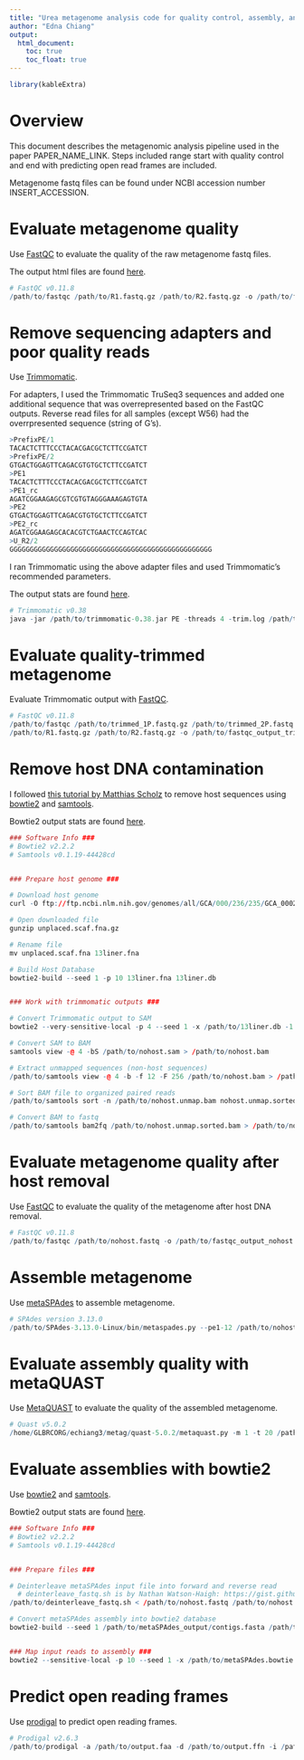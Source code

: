 ```yaml
---
title: "Urea metagenome analysis code for quality control, assembly, and predicting open reading frames"
author: "Edna Chiang"
output:
  html_document:
    toc: true
    toc_float: true
---
```


```r
library(kableExtra)
```

# Overview
  
This document describes the metagenomic analysis pipeline used in the paper PAPER_NAME_LINK. Steps included range start with quality control and end with predicting open read frames are included.
  
Metagenome fastq files can be found under NCBI accession number INSERT_ACCESSION.


# Evaluate metagenome quality
  
Use [FastQC](https://www.bioinformatics.babraham.ac.uk/projects/fastqc/) to evaluate the quality of the raw metagenome fastq files.
  
The output html files are found [here](https://github.com/ednachiang/Urea/blob/master/output_files/fastqc/raw_reads/).
```r
# FastQC v0.11.8
/path/to/fastqc /path/to/R1.fastq.gz /path/to/R2.fastq.gz -o /path/to/fastqc_output_raw
```
  
# Remove sequencing adapters and poor quality reads
  
Use [Trimmomatic](http://www.usadellab.org/cms/?page=trimmomatic).
  
For adapters, I used the Trimmomatic TruSeq3 sequences and added one additional sequence that was overrepresented based on the FastQC outputs. Reverse read files for all samples (except W56) had the overrpresented sequence (string of G's).
```r
>PrefixPE/1
TACACTCTTTCCCTACACGACGCTCTTCCGATCT
>PrefixPE/2
GTGACTGGAGTTCAGACGTGTGCTCTTCCGATCT
>PE1
TACACTCTTTCCCTACACGACGCTCTTCCGATCT
>PE1_rc
AGATCGGAAGAGCGTCGTGTAGGGAAAGAGTGTA
>PE2
GTGACTGGAGTTCAGACGTGTGCTCTTCCGATCT
>PE2_rc
AGATCGGAAGAGCACACGTCTGAACTCCAGTCAC
>U_R2/2
GGGGGGGGGGGGGGGGGGGGGGGGGGGGGGGGGGGGGGGGGGGGGGGGGG
```
  
I ran Trimmomatic using the above adapter files and used Trimmomatic's recommended parameters.
  
The output stats are found [here](https://github.com/ednachiang/Urea/blob/master/output_files/trimmomatic/trimmomatic.stats.txt).
```r
# Trimmomatic v0.38
java -jar /path/to/trimmomatic-0.38.jar PE -threads 4 -trim.log /path/to/trimmomatic.log.txt /path/to/R1.fastq.gz /path/to/R2/fastqc.gz -baseout /path/to/trimmomatic/output/trimmed.fastq.gz ILLUMINACLIP:/path/to/adapter.fa:2:30:10 LEADING:3 TRAILING:3 SLIDINGWINDOW:4:15 MINLEN:36
```

# Evaluate quality-trimmed metagenome
Evaluate Trimmomatic output with [FastQC](https://www.bioinformatics.babraham.ac.uk/projects/fastqc/).
  
```r
# FastQC v0.11.8
/path/to/fastqc /path/to/trimmed_1P.fastq.gz /path/to/trimmed_2P.fastq.gz /path/to/trimmed_1U.fastq.gz /path/to/trimmed_2U.fastq.gz -o /path/to/fastqc_output_trimmomatic
/path/to/R1.fastq.gz /path/to/R2.fastq.gz -o /path/to/fastqc_output_trimmomatic
```

# Remove host DNA contamination
  
I followed [this tutorial by Matthias Scholz](https://sites.google.com/site/wiki4metagenomics/tools/short-read/remove-host-sequences) to remove host sequences using [bowtie2](http://bowtie-bio.sourceforge.net/bowtie2/index.shtml) and [samtools](http://www.htslib.org/).
  
Bowtie2 output stats are found [here](https://github.com/ednachiang/Urea/blob/master/output_files/bowtie2/bowtie2.stats.nohost.txt).

```r
### Software Info ###
# Bowtie2 v2.2.2
# Samtools v0.1.19-44428cd


### Prepare host genome ###

# Download host genome
curl -O ftp://ftp.ncbi.nlm.nih.gov/genomes/all/GCA/000/236/235/GCA_000236235.1_SpeTri2.0/GCA_000236235.1_SpeTri2.0_assembly_structure/Primary_Assembly/unplaced_scaffolds/FASTA/unplaced.scaf.fna.gz

# Open downloaded file
gunzip unplaced.scaf.fna.gz

# Rename file
mv unplaced.scaf.fna 13liner.fna

# Build Host Database
bowtie2-build --seed 1 -p 10 13liner.fna 13liner.db


### Work with trimmomatic outputs ###

# Convert Trimmomatic output to SAM
bowtie2 --very-sensitive-local -p 4 --seed 1 -x /path/to/13liner.db -1 /path/to/trimmed_1P.fastq.gz -2 /path/to/trimmed_2P.fastq.gz -S /path/to/nohost.sam

# Convert SAM to BAM
samtools view -@ 4 -bS /path/to/nohost.sam > /path/to/nohost.bam

# Extract unmapped sequences (non-host sequences)
/path/to/samtools view -@ 4 -b -f 12 -F 256 /path/to/nohost.bam > /path/to/nohost.unmap.bam

# Sort BAM file to organized paired reads
/path/to/samtools sort -n /path/to/nohost.unmap.bam nohost.unmap.sorted.bam

# Convert BAM to fastq
/path/to/samtools bam2fq /path/to/nohost.unmap.sorted.bam > /path/to/nohost.fastq
```

# Evaluate metagenome quality after host removal
  
Use [FastQC](https://www.bioinformatics.babraham.ac.uk/projects/fastqc/) to evaluate the quality of the metagenome after host DNA removal.
```r
# FastQC v0.11.8
/path/to/fastqc /path/to/nohost.fastq -o /path/to/fastqc_output_nohost
```

# Assemble metagenome
  
Use [metaSPAdes](https://github.com/ablab/spades) to assemble metagenome.
  
```r
# SPAdes version 3.13.0
/path/to/SPAdes-3.13.0-Linux/bin/metaspades.py --pe1-12 /path/to/nohost.fastq -k 55,75,95 -t 20 -m 160 -o /path/to/metaSPAdes_output
```

# Evaluate assembly quality with metaQUAST
Use [MetaQUAST](http://quast.sourceforge.net/quast) to evaluate the quality of the assembled metagenome.
```r
# Quast v5.0.2
/home/GLBRCORG/echiang3/metag/quast-5.0.2/metaquast.py -m 1 -t 20 /path/to/metaSPAdes_output/contigs.fasta -o /path/to/fastqc_metaSPAdes --max-ref-number 0
```

# Evaluate assemblies with bowtie2
Use [bowtie2](http://bowtie-bio.sourceforge.net/bowtie2/index.shtml) and [samtools](http://www.htslib.org/).
  
Bowtie2 output stats are found [here](https://github.com/ednachiang/Urea/blob/master/output_files/bowtie2/bowite2.stats.assembly.txt).
```r
### Software Info ###
# Bowtie2 v2.2.2
# Samtools v0.1.19-44428cd


### Prepare files ###

# Deinterleave metaSPAdes input file into forward and reverse read
  # deinterleave_fastq.sh is by Nathan Watson-Haigh: https://gist.github.com/nathanhaigh/3521724
/path/to/deinterleave_fastq.sh < /path/to/nohost.fastq /path/to/nohost.R1.fastq /path/to/nohost.R2.fastq

# Convert metaSPAdes assembly into bowtie2 database
bowtie2-build --seed 1 /path/to/metaSPAdes_output/contigs.fasta /path/to/metaSPAdes.bowtie.database


### Map input reads to assembly ###
bowtie2 --sensitive-local -p 10 --seed 1 -x /path/to/metaSPAdes.bowtie.database -1 /path/to/nohost.R1.fastq -2 /path/to/nohost.R2.fastq -S /path/to/metaSPAdes.sam
```
  
# Predict open reading frames
  
Use [prodigal](https://github.com/hyattpd/Prodigal) to predict open reading frames.
```r
# Prodigal v2.6.3
/path/to/prodigal -a /path/to/output.faa -d /path/to/output.ffn -i /path/to/metaSPAdes_output/contigs.fasta -o /path/to/prodigal.txt -p meta -s /path/to/genes.txt
```